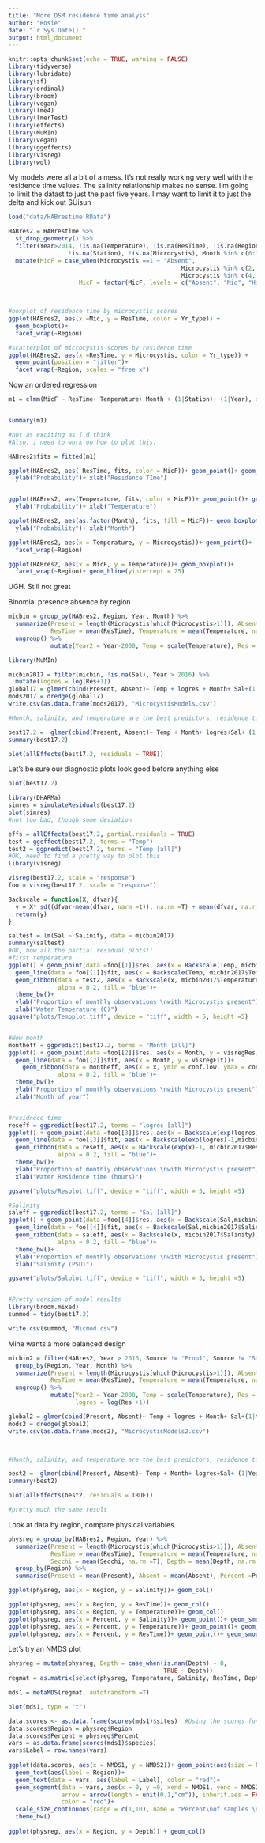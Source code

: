 ```yaml
---
title: "More DSM residence time analyss"
author: "Rosie"
date: "`r Sys.Date()`"
output: html_document
---
```


```r
knitr::opts_chunk$set(echo = TRUE, warning = FALSE)
library(tidyverse)
library(lubridate)
library(sf)
library(ordinal)
library(broom)
library(vegan)
library(lme4)
library(lmerTest)
library(effects)
library(MuMIn)
library(vegan)
library(ggeffects)
library(visreg)
library(wql)
```


My models were all a bit of a mess. It's not really working very well with the residence time values. The salinity relationship makes no sense. I'm going to limit the datast to just the past five years. I may want to limit it to just the delta and kick out SUisun


```r
load("data/HABrestime.RData")

HABres2 = HABrestime %>%
  st_drop_geometry() %>%
  filter(Year>2014, !is.na(Temperature), !is.na(ResTime), !is.na(Region),
                 !is.na(Station), !is.na(Microcystis), Month %in% c(6:10)) %>%
  mutate(MicF = case_when(Microcystis ==1 ~ "Absent",
                                                 Microcystis %in% c(2, 2.5, 3, 3.5)~ "Mid",
                                                 Microcystis %in% c(4, 4.5,5) ~ "High"),
                    MicF = factor(MicF, levels = c("Absent", "Mid", "High"), ordered = T))
  


#boxplot of residence time by microcystis scores
ggplot(HABres2, aes(x =Mic, y = ResTime, color = Yr_type)) + 
  geom_boxplot()+
  facet_wrap(~Region)

#scatterplot of microcystis scores by residence time
ggplot(HABres2, aes(x =ResTime, y = Microcystis, color = Yr_type)) + 
  geom_point(position = "jitter")+
  facet_wrap(~Region, scales = "free_x")


```

Now an ordered regression

```r

m1 = clmm(MicF ~ ResTime+ Temperature+ Month + (1|Station)+ (1|Year), data = HABres2)


summary(m1)

#not as exciting as I'd think
#Also, i need to work on how to plot this.

HABres2$fits = fitted(m1)

ggplot(HABres2, aes( ResTime, fits, color = MicF))+ geom_point()+ geom_smooth(method = "lm")+
  ylab("Probability")+ xlab("Residence TIme")


ggplot(HABres2, aes(Temperature, fits, color = MicF))+ geom_point()+ geom_smooth(method = "lm")+
  ylab("Probability")+ xlab("Temperature")

ggplot(HABres2, aes(as.factor(Month), fits, fill = MicF))+ geom_boxplot()+
  ylab("Probability")+ xlab("Month")

ggplot(HABres2, aes(x = Temperature, y = Microcystis))+ geom_point()+ 
  facet_wrap(~Region)

ggplot(HABres2, aes(x = MicF, y = Temperature))+ geom_boxplot()+ 
  facet_wrap(~Region)+ geom_hline(yintercept = 25)


```

UGH. Still not great

Binomial presence absence by region

```r



micbin = group_by(HABres2, Region, Year, Month) %>%
  summarize(Present = length(Microcystis[which(Microcystis>1)]), Absent = length(Microcystis[which(Microcystis==1)]),
            ResTime = mean(ResTime), Temperature = mean(Temperature, na.rm =T), Salinity = mean(Salinity, na.rm = T)) %>%
  ungroup() %>%
            mutate(Year2 = Year-2000, Temp = scale(Temperature), Res = scale(ResTime), Sal = scale(Salinity))


```


```r
library(MuMIn)

micbin2017 = filter(micbin, !is.na(Sal), Year > 2016) %>%
  mutate(logres = log(Res+1))
global17 = glmer(cbind(Present, Absent)~ Temp + logres + Month+ Sal+(1|Year2)+ (1|Region), data = micbin2017, family = "binomial", na.action = "na.fail")
mods2017 = dredge(global17)
write.csv(as.data.frame(mods2017), "MicrocystisModels.csv")

#Month, salinity, and temperature are the best predictors, residence time close behind

best17.2 =  glmer(cbind(Present, Absent)~ Temp + Month+ logres+Sal+ (1|Year2)+ (1|Region), data = micbin2017, family = "binomial", na.action = "na.fail")
summary(best17.2)

plot(allEffects(best17.2, residuals = TRUE))
```

Let's be sure our diagnostic plots look good before anything else

```r
plot(best17.2)

library(DHARMa)
simres = simulateResiduals(best17.2)
plot(simres)
#not too bad, though some deviation

```




```r
effs = allEffects(best17.2, partial.residuals = TRUE)
test = ggeffect(best17.2, terms = "Temp")
test2 = ggpredict(best17.2, terms = "Temp [all]")
#OK, need to find a pretty way to plot this
library(visreg)

visreg(best17.2, scale = "response")
foo = visreg(best17.2, scale = "response")

Backscale = function(X, dfvar){
  y = X* sd((dfvar-mean(dfvar, narm =t)), na.rm =T) + mean(dfvar, na.rm =T)
  return(y)
}

saltest = lm(Sal ~ Salinity, data = micbin2017)
summary(saltest)
#OK, now all the partial residual plots!!
#first temperature
ggplot() + geom_point(data =foo[[1]]$res, aes(x = Backscale(Temp, micbin2017$Temperature), y = visregRes))+
  geom_line(data = foo[[1]]$fit, aes(x = Backscale(Temp, micbin2017$Temperature), y = visregFit))+
  geom_ribbon(data = test2, aes(x = Backscale(x, micbin2017$Temperature), ymin = conf.low, ymax = conf.high),
              alpha = 0.2, fill = "blue")+
  theme_bw()+
  ylab("Proportion of monthly observations \nwith Microcystis present")+
  xlab("Water Temperature (C)")
ggsave("plots/Tempplot.tiff", device = "tiff", width = 5, height =5)


#Now month
montheff = ggpredict(best17.2, terms = "Month [all]")
ggplot() + geom_point(data =foo[[2]]$res, aes(x = Month, y = visregRes))+
  geom_line(data = foo[[2]]$fit, aes(x = Month, y = visregFit))+
    geom_ribbon(data = montheff, aes(x = x, ymin = conf.low, ymax = conf.high),
              alpha = 0.2, fill = "blue")+
  theme_bw()+
  ylab("Proportion of monthly observations \nwith Microcystis present")+
  xlab("Month of year")


#residnece time
reseff = ggpredict(best17.2, terms = "logres [all]")
ggplot() + geom_point(data =foo[[3]]$res, aes(x = Backscale(exp(logres)-1,micbin2017$ResTime), y = visregRes))+
  geom_line(data = foo[[3]]$fit, aes(x = Backscale(exp(logres)-1,micbin2017$ResTime), y = visregFit))+
  geom_ribbon(data = reseff, aes(x = Backscale(exp(x)-1, micbin2017$ResTime), ymin = conf.low, ymax = conf.high),
              alpha = 0.2, fill = "blue")+
  theme_bw()+
  ylab("Proportion of monthly observations \nwith Microcystis present")+
  xlab("Water Residence time (hours)")

ggsave("plots/Resplot.tiff", device = "tiff", width = 5, height =5)

#Salinity
saleff = ggpredict(best17.2, terms = "Sal [all]")
ggplot() + geom_point(data =foo[[4]]$res, aes(x = Backscale(Sal,micbin2017$Salinity), y = visregRes))+
  geom_line(data = foo[[4]]$fit, aes(x = Backscale(Sal,micbin2017$Salinity), y = visregFit))+
  geom_ribbon(data = saleff, aes(x = Backscale(x, micbin2017$Salinity), ymin = conf.low, ymax = conf.high),
              alpha = 0.2, fill = "blue")+
  theme_bw()+
  ylab("Proportion of monthly observations \nwith Microcystis present")+
  xlab("Salinity (PSU)")

ggsave("plots/Salplot.tiff", device = "tiff", width = 5, height =5)



```

```r
#Pretty version of model results
library(broom.mixed)
summod = tidy(best17.2)

write.csv(summod, "Micmod.csv")

```

Mine wants a more balanced design

```r



micbin2 = filter(HABres2, Year > 2016, Source != "Prop1", Source != "StocktonWF") %>%
  group_by(Region, Year, Month) %>%
  summarize(Present = length(Microcystis[which(Microcystis>1)]), Absent = length(Microcystis[which(Microcystis==1)]),
            ResTime = mean(ResTime), Temperature = mean(Temperature, na.rm =T), Salinity = mean(Salinity, na.rm = T)) %>%
  ungroup() %>%
            mutate(Year2 = Year-2000, Temp = scale(Temperature), Res = scale(ResTime), Sal = scale(Salinity),
                   logres = log(Res +1))

global2 = glmer(cbind(Present, Absent)~ Temp + logres + Month+ Sal+(1|Year2)+ (1|Region), data = micbin2, family = "binomial", na.action = "na.fail")
mods2 = dredge(global2)
write.csv(as.data.frame(mods2), "MicrocystisModels2.csv")



#Month, salinity, and temperature are the best predictors, residence time close behind

best2 =  glmer(cbind(Present, Absent)~ Temp + Month+ logres+Sal+ (1|Year2)+ (1|Region), data = micbin2, family = "binomial", na.action = "na.fail")
summary(best2)

plot(allEffects(best2, residuals = TRUE))

#pretty much the same result
```



Look at data by region, compare physical variables.

```r



physreg = group_by(HABres2, Region, Year) %>%
  summarize(Present = length(Microcystis[which(Microcystis>1)]), Absent = length(Microcystis[which(Microcystis==1)]), Percent = Present/(Present+Absent),
            ResTime = mean(ResTime), Temperature = mean(Temperature, na.rm =T), Salinity = mean(Salinity, na.rm = T),
            Secchi = mean(Secchi, na.rm =T), Depth = mean(Depth, na.rm =T)) %>%
  group_by(Region) %>%
  summarise(Present = mean(Present), Absent = mean(Absent), Percent =Present/(Present+Absent), ResTime = mean(ResTime), Temperature = mean(Temperature, na.rm =T), Salinity = mean(Salinity, na.rm = T), Secchi = mean(Secchi, na.rm =T), Depth = mean(Depth, na.rm =T))

ggplot(physreg, aes(x = Region, y = Salinity))+ geom_col()

ggplot(physreg, aes(x = Region, y = ResTime))+ geom_col()
ggplot(physreg, aes(x = Region, y = Temperature))+ geom_col()
ggplot(physreg, aes(x = Percent, y = Salinity))+ geom_point()+ geom_smooth()
ggplot(physreg, aes(x = Percent, y = Temperature))+ geom_point()+ geom_smooth()
ggplot(physreg, aes(x = Percent, y = ResTime))+ geom_point()+ geom_smooth()

```
Let's try an NMDS plot

```r

physreg = mutate(physreg, Depth = case_when(is.nan(Depth) ~ 8,
                                            TRUE ~ Depth))
regmat = as.matrix(select(physreg, Temperature, Salinity, ResTime, Depth, Secchi)) 

mds1 = metaMDS(regmat, autotransform =T)

plot(mds1, type = "t")

data.scores <- as.data.frame(scores(mds1)$sites)  #Using the scores function from vegan to extract the site scores and convert to a 
data.scores$Region = physreg$Region
data.scores$Percent = physreg$Percent
vars = as.data.frame(scores(mds1)$species)
vars$Label = row.names(vars)
  
ggplot(data.scores, aes(x = NMDS1, y = NMDS2))+ geom_point(aes(size = Percent), alpha = 0.5, color = "lightskyblue")+
  geom_text(aes(label = Region))+ 
  geom_text(data = vars, aes(label = Label), color = "red")+
  geom_segment(data = vars, aes(x = 0, y =0, xend = NMDS1, yend = NMDS2), 
               arrow = arrow(length = unit(0.1,"cm")), inherit.aes = FALSE, 
               color = "red")+
  scale_size_continuous(range = c(1,10), name = "Percent\nof samples \nwith Microcysits\nPresent")+
  theme_bw()
  
ggplot(physreg, aes(x = Region, y = Depth)) + geom_col()

```

